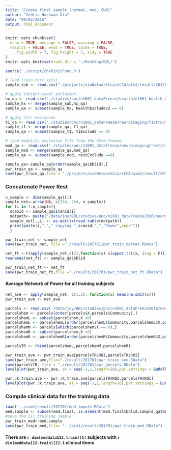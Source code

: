 ```yaml
---
title: "Create final sample (netmat, med, CNB)"
author: "Cedric Huchuan Xia"
date: "09/02/2016"
output: html_document
---
```


```r
knitr::opts_chunk$set(
  echo = TRUE, message = FALSE, warning = FALSE,
  results = FALSE, eval = TRUE, cache = TRUE,
	 fig.width = 7, fig.height = 7, tidy = TRUE
)
knitr::opts_knit$set(root.dir = '~/Desktop/BBL/')
```


```r
source('./script/chxRinitFunc.R')
```

```r
# load train-test split
sample_sub <- read.csv("./projects/xiaNetworkCca/sCCA/aim1/result/201707/go1train_subject.csv")

# apply subject-level exclusion
hx_qa <- read.csv("./studies/pnc/n1601_dataFreeze/health/n1601_health_20161214.csv")
sample_hx <- merge(sample_sub,hx_qa)
sample_qa <- subset(sample_hx, healthExcludev2 == 0)

# apply strc exclusion
t1_qa <- read.csv("./studies/pnc/n1601_dataFreeze/neuroimaging/t1struct/old/n1601_t1QaData_v2_20161215.csv")
sample_t1 <- merge(sample_qa, t1_qa)
sample_qa <- subset(sample_t1, t1Exclude == 0)

# load modality exclusion file from the data-freeze
mod_qa <- read.csv("./studies/pnc/n1601_dataFreeze/neuroimaging/rest/old/n1601_RestQAData_20170318.csv")
sample_mod <- merge(sample_qa,mod_qa)
sample_qa <- subset(sample_mod, restExclude ==0)

sample_qa<-sample_qa[order(sample_qa$bblid),]
pwr_train_qa <- sample_qa
save(pwr_train_qa,file = "./projects/xiaNetworkCca/sCCA/aim1/result/201707/pwr_train_qa.RData")
```


### Concatenate Power Rest
```r
n_sample <- dim(sample_qa)[1]
sample_net<-array(NA, c(264, 264, n_sample))
for (i in 1:n_sample){
  scanid <- sample_qa$scanid[i]
  netpath<- paste("/data/joy/BBL/studies/pnc/n1601_dataFreeze2016/neuroimaging/rest/restNetwork_264PowerPNC/264PowerPNCNetworks/",scanid,"_264PowerPNC_network.txt",sep="")
  sample_net[,,i] <- as.matrix(read.table(netpath))
  print(paste(i,"."," copying ",scanid,"_","Power",sep=""))
  }
```

```r
pwr_train_net <- sample_net
save(pwr_train_net, file ="./result/201701/pwr_train_netmat.RData")
```

```r
net_ft <-t(apply(sample_net,c(3),function(x) x[upper.tri(x, diag = F)]))
rownames(net_ft) <- sample_qa$bblid

pwr_train_net_ft <- net_ft
save(pwr_train_net_ft,file ="./result/201701/pwr_train_net_ft.RData")
```

#### Average Network of Power for all training subjects
```r
net_ave <- apply(sample_net, c(1,2), function(x) mean(na.omit(x)))
pwr_train_ave <- net_ave

parcels <- read.csv('/data/joy/BBL/studies/pnc/n1601_dataFreeze2016/neuroimaging/rest/restNetwork_power/Consensus264.csv')
parcelshem <- parcels[order(parcels$X,parcels$Community),]
parcelshemL <- subset(parcelshem,X <0)
parcelshemL <- parcelshemL[order(parcelshemL$Community,parcelshemL$X,parcelshemL$Y,parcelshemL$Z),]
parcelshemM <- parcels[which(parcelshem$X == 0),]
parcelshemR <- subset(parcelshem,X >0)
parcelshemR <- parcelshemR[order(parcelshemR$Community,parcelshemR$X,parcelshemR$Y,parcelshemR$Z),]

parcelsTR <- rbind(parcelshemL,parcelshemM,parcelshemR)

pwr_train_ave <- pwr_train_ave[parcelsTR$ROI,parcelsTR$ROI]
save(pwr_train_ave,file="./result/201701/pwr_train_ave.RData")
save(parcelsTR, file = "./result/201701/pwr_parcels.RData")
levelplot(pwr_train_ave, at = seq(-1,1,length=10),par.settings = BuRdTheme(),xlab='',ylab='',main="Power Train Set")

pwr.3k.train.ave <- pwr.3k.train.ave[parcelsTR$ROI,parcelsTR$ROI]
levelplot(pwr.3k.train.ave, at = seq(-1,1,length=10),par.settings = BuRdTheme(),xlab='',ylab='',main="Power Train Set")
```



### Compile clinical data for the training data 
``` r
load('../aim1/result/201701/med_impute.RData')
med.sample <- subset(med.final, is.element(med.final$bblid,sample_qa$bblid)) 
#save the 111 training sample
pwr_train_med<-med.sample
save(pwr_train_med,file= "../aim1/result/201701/pwr_train_med.RData")
```
#### There are `r dim(meddata112.train)[1]` subjects with `r dim(meddata112.train)[2]-1` clinical items
